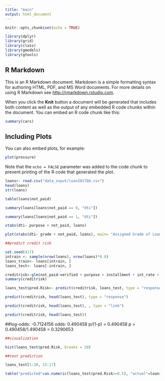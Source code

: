 ---
title: "main"
output: html_document
---

```{r setup, include=FALSE}
knitr::opts_chunk$set(echo = TRUE)
```

```{r}
library(dplyr)
library(grid)
library(class)
library(gmodels)
library(gtools)
```

## R Markdown

This is an R Markdown document. Markdown is a simple formatting syntax for authoring HTML, PDF, and MS Word documents. For more details on using R Markdown see <http://rmarkdown.rstudio.com>.

When you click the **Knit** button a document will be generated that includes both content as well as the output of any embedded R code chunks within the document. You can embed an R code chunk like this:

```{r cars}
summary(cars)
```

## Including Plots

You can also embed plots, for example:

```{r pressure, echo=FALSE}
plot(pressure)
```

Note that the `echo = FALSE` parameter was added to the code chunk to prevent printing of the R code that generated the plot.

```{r}
loans<- read.csv("data_input/loan2017Q4.csv")
head(loans)
str(loans)
```
```{r}
table(loans$not_paid)
```
```{r}
summary(loans[loans$not_paid == 0, "dti"])
```
```{r}
summary(loans[loans$not_paid == 1, "dti"])
```
```{r}
xtabs(dti~ purpose + not_paid, loans)
```
```{r}
plot(xtabs(dti~ grade + not_paid, loans), main= "Assigned Grade of Loan Vs Default")
```
```{r}
##predict credit risk

set.seed(417)
intrain <- sample(nrow(loans), nrow(loans)*0.8)
loans_train<- loans[intrain, ]
loans_test<- loans[-intrain, ]

```

```{r}
creditrisk<-glm(not_paid~verified + purpose + installment + int_rate + home_ownership + grdCtoA+ annual_inc, loans_train, family = "binomial")
summary(creditrisk)
```
```{r}
loans_test$pred.Risk<- predict(creditrisk, loans_test, type = "response")
```

```{r}
predict(creditrisk, head(loans_test), type = "response")
```
```{r}
predict(creditrisk, head(loans_test), , type = "link")
```
```{r}
predict(creditrisk, head(loans_test))
```
##log-odds: -0.7124156 odds: 0.490458 p/(1-p) = 0.490458 p = 0.490458/1.490458 = 0.3290653

```{r}
##visualization

hist(loans_test$pred.Risk, breaks = 20)
```
```{r}
##test prediction 

loans_test[1:10, 15:17]
```
```{r}
table("predicted"=as.numeric(loans_test$pred.Risk>=0.5), "actual"=loans_test$not_paid)
```

